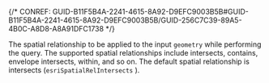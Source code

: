 

{/* CONREF: GUID-B11F5B4A-2241-4615-8A92-D9EFC9003B5B#GUID-B11F5B4A-2241-4615-8A92-D9EFC9003B5B/GUID-256C7C39-89A5-4B0C-A8D8-A8A91DFC1738  */}

The spatial relationship to be applied to the input `geometry`  while performing the query. The supported spatial relationships include intersects, contains, envelope intersects, within, and so on. The default spatial relationship is intersects (`esriSpatialRelIntersects` ).
